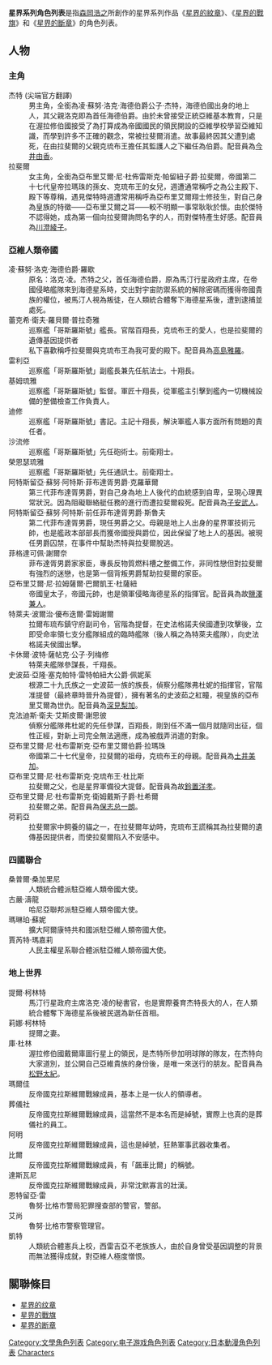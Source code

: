 {{noteta
|1=zh-hans:杰特;zh-hant:杰特;
|2=杰特=>zh-hant:杰特;
}}
'''星界系列角色列表'''是指[[森岡浩之|森岡浩之]]所創作的星界系列作品《[[星界的紋章|星界的紋章]]》、《[[星界的戰旗|星界的戰旗]]》和《[[星界的斷章|星界的斷章]]》的角色列表。

== 人物 ==
===主角===
; 杰特 (尖端官方翻譯)
: 男主角，全銜為凌·蘇努·洛克·海德伯爵公子·杰特，海德伯國出身的地上人，其父親洛克即為首任海德伯爵。由於未曾接受正統亞維基本教育，只是在渥拉修伯國接受了為打算成為帝國國民的領民開設的亞維學校學習亞維知識，而學到許多不正確的觀念，常被拉斐爾消遣。故事最終因其父遭到處死，在由拉斐爾的父親克琉布王擔任其監護人之下繼任為伯爵。配音員為[[今井由香|今井由香]]。
; 拉斐爾
: 女主角，全銜為亞布里艾爾·尼·杜佈雷斯克·帕留紐子爵·拉斐爾，帝國第二十七代皇帝拉瑪珠的孫女、克琉布王的女兒，週遭通常稱呼之為公主殿下、殿下等尊稱，遇見傑特時週遭常用稱呼為亞布里艾爾翔士修技生，對自己身為皇族的特徵——亞布里艾爾之耳——較不明顯一事常耿耿於懷。由於傑特不認得她，成為第一個向拉斐爾詢問名字的人，而對傑特產生好感。配音員為[[川澄綾子|川澄綾子]]。

===亞維人類帝國===
; 凌·蘇努·洛克·海德伯爵·羅歇
: 原名：洛克·凌。杰特之父，首任海德伯爵，原為馬汀行星政府主席，在帝國侵略艦隊來到海德星系時，交出對宇宙防禦系統的解除密碼而獲得帝國貴族的權位，被馬汀人視為叛徒，在人類統合體奪下海德星系後，遭到逮捕並處死。
; 蕾克希·衛夫·羅貝爾·普拉奇雅
: 巡察艦「哥斯羅斯號」艦長。官階百翔長，克琉布王的愛人，也是拉斐爾的遺傳基因提供者
: 私下喜歡稱呼拉斐爾與克琉布王為我可愛的殿下。配音員為[[高島雅羅|高島雅羅]]。
; 雷利亞
: 巡察艦「哥斯羅斯號」副艦長兼先任航法士。十翔長。
; 基姆琉雅
: 巡察艦「哥斯羅斯號」監督。軍匠十翔長，從軍艦主引擊到艦內一切機械設備的整備檢查工作負責人。
; 迪修
: 巡察艦「哥斯羅斯號」書記。主記十翔長，解決軍艦人事方面所有問題的責任者。
; 沙流修
: 巡察艦「哥斯羅斯號」先任砲術士。前衛翔士。
; 榮恩瑟琉雅
: 巡察艦「哥斯羅斯號」先任通訊士。前衛翔士。
; 阿特斯留亞·蘇努·阿特斯·菲布達胥男爵·克羅華爾
: 第三代菲布達胥男爵，對自己身為地上人後代的血統感到自卑，呈現心理異常狀況。因為阻礙聯絡艇任務的進行而遭拉斐爾殺死。配音員為[[子安武人|子安武人]]。
; 阿特斯留亞·蘇努·阿特斯·前任菲布達胥男爵·斯魯夫
: 第二代菲布達胥男爵，現任男爵之父。母親是地上人出身的星界軍技術元帥，也是艦政本部部長而獲帝國授與爵位，因此保留了地上人的基因。被現任男爵囚禁，在事件中幫助杰特與拉斐爾脫逃。
; 菲格達可佩·謝爾奈
: 菲布達胥男爵家家臣，專長反物質燃料槽之整備工作，非同性戀但對拉斐爾有強烈的迷戀，也是第一個背叛男爵幫助拉斐爾的家臣。
; 亞布里艾爾·尼·拉姆薩爾·巴爾凱王·杜薩紐
:帝國皇太子，帝國元帥，也是領軍侵略海德星系的指揮官。配音員為故[[鹽澤兼人|鹽澤兼人]]。
; 特萊夫·波爾治·優布迭爾·雷姆謝爾
: 拉爾布琉布鎮守府副司令，官階為提督，在史法格諾夫侯國遭到攻擊後，立即受命率領七支分艦隊組成的臨時艦隊（後人稱之為特萊夫艦隊），向史法格諾夫侯國出擊。
; 卡休爾·波特·薩帖克·公子·列梅修
: 特萊夫艦隊參謀長，千翔長。
; 史波茹·亞隆·塞克帕特·雷特帕紐大公爵·佩妮茱
: 根源二十九氏族之一史波茹一族的族長，偵察分艦隊弗杜妮的指揮官，官階准提督（最終章時晉升為提督），擁有著名的史波茹之紅瞳，視皇族的亞布里艾爾為世仇。配音員為[[深見梨加|深見梨加]]。
; 克法迪斯·衛夫·艾斯皮爾·謝思彼
: 偵察分艦隊弗杜妮的先任參謀，百翔長，剛到任不滿一個月就隨同出征，個性正經，對新上司完全無法適應，成為被戲弄消遣的對象。
; 亞布里艾爾·尼·杜布雷斯克·亞布里艾爾伯爵·拉瑪珠
:帝國第二十七代皇帝，拉斐爾的祖母，克琉布王的母親。配音員為[[土井美加|土井美加]]。
; 亞布里艾爾·尼·杜布雷斯克·克琉布王·杜比斯
: 拉斐爾之父，也是星界軍備役大提督。配音員為故[[鈴置洋孝|鈴置洋孝]]。
; 亞布里艾爾·尼·杜布雷斯克·衛姆戴斯子爵·杜希爾
: 拉斐爾之弟。配音員為[[保志总一朗|保志总一朗]]。
; 荷莉亞
: 拉斐爾家中飼養的貓之一，在拉斐爾年幼時，克琉布王謊稱其為拉斐爾的遺傳基因提供者，而使拉斐爾陷入不安感中。

===四國聯合===
; 桑普爾·桑加里尼
: 人類統合體派駐亞維人類帝國大使。
; 古嚴·濤龍
: 哈尼亞聯邦派駐亞維人類帝國大使。
; 瑪琳珀·蘇妮
: 擴大阿爾康特共和國派駐亞維人類帝國大使。
; 賈芮特·瑪嘉莉
: 人民主權星系聯合體派駐亞維人類帝國大使。

===地上世界===
; 提爾·柯林特
: 馬汀行星政府主席洛克·凌的秘書官，也是實際養育杰特長大的人，在人類統合體奪下海德星系後被民選為新任首相。
; 莉娜·柯林特
: 提爾之妻。
; 庫·杜林
: 渥拉修伯國戴爾庫圖行星上的領民，是杰特所參加明球隊的隊友，在杰特向大家道別，並公開自己亞維貴族的身份後，是唯一來送行的朋友。配音員為[[松野太紀|松野太紀]]。
; 瑪爾佳
: 反帝國克拉斯維爾戰線成員，基本上是一伙人的領導者。
; 葬儀社
:反帝國克拉斯維爾戰線成員，這當然不是本名而是綽號，實際上也真的是葬儀社的員工。
; 阿明
: 反帝國克拉斯維爾戰線成員，這也是綽號，狂熱軍事武器收集者。
; 比爾
: 反帝國克拉斯維爾戰線成員，有「飆車比爾」的稱號。
; 達斯瓦尼
: 反帝國克拉斯維爾戰線成員，非常沈默寡言的壯漢。
; 恩特留亞·雷
: 魯努·比格市警局犯罪搜查部的警官，警部。
; 艾尚
: 魯努·比格市警察管理官。
; 凱特
: 人類統合體憲兵上校，西雷吉亞不老族族人，由於自身曾受基因調整的背景而無法獲得成就，對亞維人極度憎恨。

== 關聯條目 ==
* [[星界的纹章|星界的纹章]]
* [[星界的戰旗|星界的戰旗]]
* [[星界的断章|星界的断章]]

{{DEFAULTSORT:Seikai}}
[[Category:文學角色列表|Category:文學角色列表]]
[[Category:电子游戏角色列表|Category:电子游戏角色列表]]
[[Category:日本動漫角色列表|Category:日本動漫角色列表]]
[[Category:星界的紋章|Characters]]